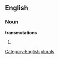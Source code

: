 
==English==

===Noun===
'''transmutations'''

# {{plural of|[[transmutation]]}}

[[Category:English plurals]]